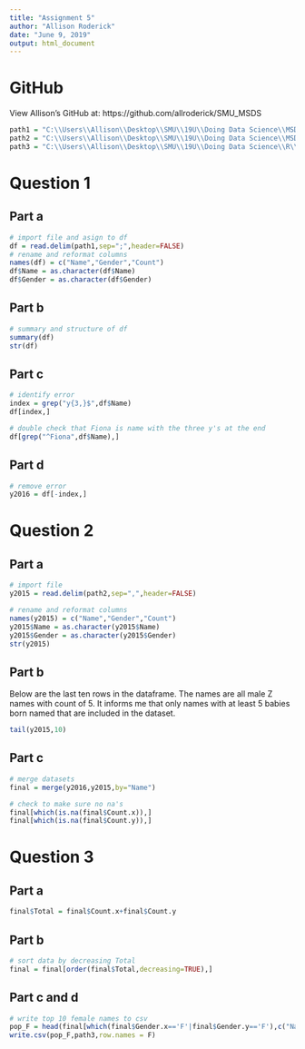 ```yaml
---
title: "Assignment 5"
author: "Allison Roderick"
date: "June 9, 2019"
output: html_document
---
```


# GitHub
View Allison's GitHub at: https://github.com/allroderick/SMU_MSDS

```r

path1 = "C:\\Users\\Allison\\Desktop\\SMU\\19U\\Doing Data Science\\MSDS-6306-Doing-Data-Science\\Unit 5\\yob2016.txt"
path2 = "C:\\Users\\Allison\\Desktop\\SMU\\19U\\Doing Data Science\\MSDS-6306-Doing-Data-Science\\Unit 5\\yob2015.txt"
path3 = "C:\\Users\\Allison\\Desktop\\SMU\\19U\\Doing Data Science\\R\\pop_F.csv"

```

# Question 1
## Part a
```r
# import file and asign to df
df = read.delim(path1,sep=";",header=FALSE)
# rename and reformat columns
names(df) = c("Name","Gender","Count")
df$Name = as.character(df$Name)
df$Gender = as.character(df$Gender)

```

## Part b
```r
# summary and structure of df
summary(df)
str(df)

```

## Part c
```r
# identify error
index = grep("y{3,}$",df$Name)
df[index,]

# double check that Fiona is name with the three y's at the end
df[grep("^Fiona",df$Name),]

```

## Part d
```r
# remove error
y2016 = df[-index,]

```

# Question 2
## Part a
```r
# import file
y2015 = read.delim(path2,sep=",",header=FALSE)

# rename and reformat columns
names(y2015) = c("Name","Gender","Count")
y2015$Name = as.character(y2015$Name)
y2015$Gender = as.character(y2015$Gender)
str(y2015)
```

## Part b
Below are the last ten rows in the dataframe. The names are all male Z names with count of 5. It informs me that only names with at least 5 babies born named that are included in the dataset.
```r
tail(y2015,10)
```

## Part c
```r
# merge datasets
final = merge(y2016,y2015,by="Name")

# check to make sure no na's
final[which(is.na(final$Count.x)),]
final[which(is.na(final$Count.y)),]
```

# Question 3
## Part a
```r
final$Total = final$Count.x+final$Count.y
```

## Part b
```r
# sort data by decreasing Total
final = final[order(final$Total,decreasing=TRUE),]
```

## Part c and d
```r
# write top 10 female names to csv
pop_F = head(final[which(final$Gender.x=='F'|final$Gender.y=='F'),c("Name","Total")],10)
write.csv(pop_F,path3,row.names = F)
```



